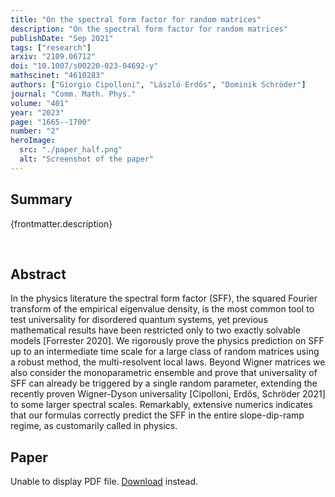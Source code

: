 ```yaml
---
title: "On the spectral form factor for random matrices"
description: "On the spectral form factor for random matrices"
publishDate: "Sep 2021"
tags: ["research"]
arxiv: "2109.06712"
doi: "10.1007/s00220-023-04692-y"
mathscinet: "4610283"
authors: ["Giorgio Cipolloni", "László Erdős", "Dominik Schröder"]
journal: "Comm. Math. Phys."
volume: "401"
year: "2023"
page: "1665--1700"
number: "2"
heroImage:
  src: "./paper_half.png"
  alt: "Screenshot of the paper"
---
```



## Summary

{frontmatter.description}

<br />

## Abstract

In the physics literature the spectral form factor (SFF), the squared Fourier transform of the empirical eigenvalue density, is the most common tool to test universality for disordered quantum systems, yet previous mathematical results have been restricted only to two exactly solvable models [Forrester 2020]. We rigorously prove the physics prediction on SFF up to an intermediate time scale for a large class of random matrices using a robust method, the multi-resolvent local laws. Beyond Wigner matrices we also consider the monoparametric ensemble and prove that universality of SFF can already be triggered by a single random parameter, extending the recently proven Wigner-Dyson universality [Cipolloni, Erdős, Schröder 2021] to some larger spectral scales. Remarkably, extensive numerics indicates that our formulas correctly predict the SFF in the entire slope-dip-ramp regime, as customarily called in physics.

## Paper

<object data={paper} type="application/pdf" width="100%" height="800px">
	<p>
		Unable to display PDF file.
		<a href={`https://arxiv.com/pdf/${frontmatter.arxiv}.pdf`}>Download</a>
		instead.
	</p>
</object>
